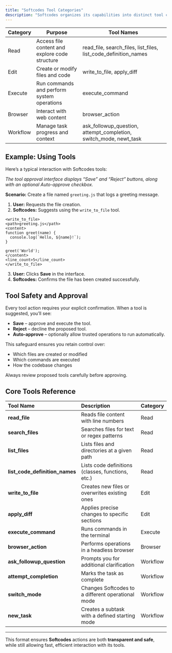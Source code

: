 ```yaml
---
title: "Softcodes Tool Categories"
description: "Softcodes organizes its capabilities into distinct tool categories, each designed for a specific type of operation."
---
```


| Category | Purpose                                        | Tool Names                                                        |
| -------- | ---------------------------------------------- | ----------------------------------------------------------------- |
| Read     | Access file content and explore code structure | read_file, search_files, list_files, list_code_definition_names   |
| Edit     | Create or modify files and code                | write_to_file, apply_diff                                         |
| Execute  | Run commands and perform system operations     | execute_command                                                   |
| Browser  | Interact with web content                      | browser_action                                                    |
| Workflow | Manage task progress and context               | ask_followup_question, attempt_completion, switch_mode, newt_task |

## Example: Using Tools

Here’s a typical interaction with Softcodes tools:

_The tool approval interface displays “Save” and “Reject” buttons, along with an optional Auto-approve checkbox._

**Scenario:** Create a file named `greeting.js` that logs a greeting message.

1. **User:** Requests the file creation.
2. **Softcodes:** Suggests using the `write_to_file` tool.

```
<write_to_file>
<path>greeting.js</path>
<content>
function greet(name) {
  console.log(`Hello, ${name}!`);
}

greet('World');
</content>
<line_count>5</line_count>
</write_to_file>
```

3. **User:** Clicks **Save** in the interface.
4. **Softcodes:** Confirms the file has been created successfully.

## Tool Safety and Approval

Every tool action requires your explicit confirmation. When a tool is suggested, you’ll see:

- **Save** – approve and execute the tool.
- **Reject** – decline the proposed tool.
- **Auto-approve** – optionally allow trusted operations to run automatically.

This safeguard ensures you retain control over:

- Which files are created or modified
- Which commands are executed
- How the codebase changes

Always review proposed tools carefully before approving.

## Core Tools Reference

| Tool Name                      | Description                                       | Category |
| :----------------------------- | :------------------------------------------------ | :------- |
| **read_file**                  | Reads file content with line numbers              | Read     |
| **search_files**               | Searches files for text or regex patterns         | Read     |
| **list_files**                 | Lists files and directories at a given path       | Read     |
| **list_code_definition_names** | Lists code definitions (classes, functions, etc.) | Read     |
| **write_to_file**              | Creates new files or overwrites existing ones     | Edit     |
| **apply_diff**                 | Applies precise changes to specific sections      | Edit     |
| **execute_command**            | Runs commands in the terminal                     | Execute  |
| **browser_action**             | Performs operations in a headless browser         | Browser  |
| **ask_followup_question**      | Prompts you for additional clarification          | Workflow |
| **attempt_completion**         | Marks the task as complete                        | Workflow |
| **switch_mode**                | Changes Softcodes to a different operational mode | Workflow |
| **new_task**                   | Creates a subtask with a defined starting mode    | Workflow |

---

This format ensures **Softcodes** actions are both **transparent and safe**, while still allowing fast, efficient interaction with its tools.